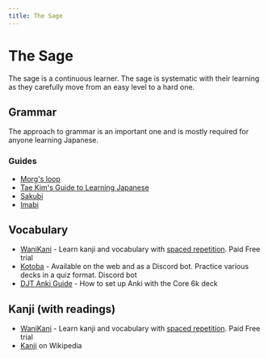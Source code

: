 ```yaml
---
title: The Sage
---
```



# The Sage

The sage is a continuous learner. The sage is systematic with their learning as they carefully move from an easy level to a hard one.

## Grammar

The approach to grammar is an important one and is mostly required for anyone learning Japanese.

### Guides

- [Morg's loop](https://morg.systems/58465ab9.html)
- [Tae Kim's Guide to Learning Japanese](./books/taekim)
- [Sakubi](./books/sakubi)
- [Imabi](http://www.imabi.net/)

## Vocabulary

- [WaniKani](https://www.wanikani.com) - Learn kanji and vocabulary with [spaced repetition](/sage/topics/spaced-repetition). <Tag>Paid</Tag> <Tag>Free trial</Tag>
- [Kotoba](https://kotobaweb.com/kanjigame/create) - Available on the web and as a Discord bot. Practice various decks in a quiz format. <Tag>Discord bot</Tag>
- [DJT Anki Guide](https://djtguide.neocities.org/anki.html) - How to set up Anki with the Core 6k deck <Tag id="iknow-core-6000" />

## Kanji (with readings)

- [WaniKani](https://www.wanikani.com) - Learn kanji and vocabulary with [spaced repetition](/sage/topics/spaced-repetition). <Tag>Paid</Tag> <Tag>Free trial</Tag>
- [Kanji](https://en.wikipedia.org/wiki/Kanji) on Wikipedia <Tag id="wikipedia" />
